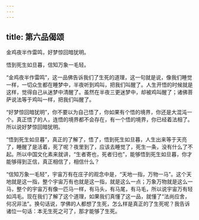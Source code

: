```yaml
---
---
---
```

title: 第六品偈颂
---




金鸡夜半作雷鸣，好梦惊回暗犹明。

悟到死生如旦暮，信知万象一毛轻。

“金鸡夜半作雷鸣”，这一品佛告诉我们了生死的道理，这一句就是说，像我们睡觉一样，一切众生都在睡梦中，半夜听到鸡叫，把我们叫醒了。人生开悟的时候就是这样，觉得自己从迷梦中清醒了。虽然在半夜三更迷梦中，却被鸡叫醒了；诸佛菩萨说法等于鸡叫一样，把我们叫醒了。

“好梦惊回暗犹明”，你不要以为自己悟了，你如果有个悟的境界，你还是大混沌一个。真正悟了的人，连悟的境界都不会存在，有一个悟的境界，你已经着法相了。所以说好梦惊回暗犹明。

“悟到死生如旦暮”，真正的了解了，悟了，悟到死生如旦暮，人生出来等于天亮了，睡醒了是活着，死了呢？夜里到了，应该去睡觉了，死生一条，没有什么了不起。所以中国文化素来就讲，“生者寄也，死者归也”，能够悟到死生如旦暮，你才能够得到正信，真正相信了，相信什么？

“信知万象一毛轻”，宇宙万有在庄子的观念中是，“天地一指，万物一马”。这个天地就是这一指，整个宇宙万有也就是这一指，就是这么一点；万象万物就是这么一马，整个的宇宙万有像一匹马一样，有马头，有马尾，有马毛，所以说宇宙万有轻如鸿毛。现在我们了解了这个道理，如果我们真懂了这一品，就懂了“法尚应舍，何况非法”。换句话说，学佛的人都想了生死，怎么样是真正的了生死呢？我告诉诸位一句话：本无生死之可了，那才能够了生死。